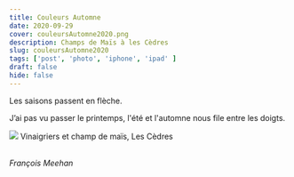 ```yaml
---
title: Couleurs Automne
date: 2020-09-29
cover: couleursAutomne2020.png
description: Champs de Maïs à les Cèdres
slug: couleursAutomne2020
tags: ['post', 'photo', 'iphone', 'ipad' ]
draft: false
hide: false
---
```


Les saisons passent en flèche.

J’ai pas vu passer le printemps, l'été et l'automne nous file entre les doigts.



<Flex>
  <Card width={[ 256, 320 ]} mx='auto'>
    <Image src='couleursAutomne2020.png'/>
    <Text>
      Vinaigriers et champ de maïs, Les Cèdres 
    </Text>
  </Card>
</Flex>

<br/>
<br/>



*François Meehan*